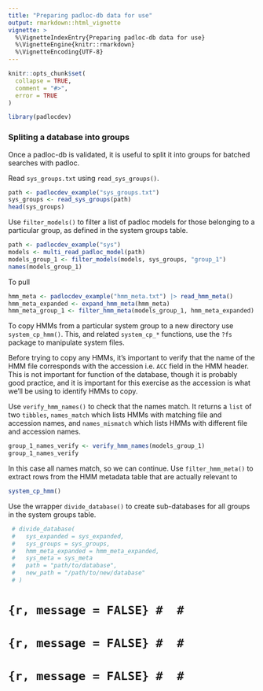 ```yaml
---
title: "Preparing padloc-db data for use"
output: rmarkdown::html_vignette
vignette: >
  %\VignetteIndexEntry{Preparing padloc-db data for use}
  %\VignetteEngine{knitr::rmarkdown}
  %\VignetteEncoding{UTF-8}
---
```


```r
knitr::opts_chunk$set(
  collapse = TRUE,
  comment = "#>",
  error = TRUE
)
```

```r
library(padlocdev)
```

### Spliting a database into groups

Once a padloc-db is validated, it is useful to split it into groups for
batched searches with padloc.

Read `sys_groups.txt` using `read_sys_groups()`.

```r
path <- padlocdev_example("sys_groups.txt")
sys_groups <- read_sys_groups(path)
head(sys_groups)
```

Use `filter_models()` to filter a list of padloc models for those belonging
to a particular group, as defined in the system groups table.

```r
path <- padlocdev_example("sys")
models <- multi_read_padloc_model(path)
models_group_1 <- filter_models(models, sys_groups, "group_1")
names(models_group_1)
```

To pull 

```r
hmm_meta <- padlocdev_example("hmm_meta.txt") |> read_hmm_meta()
hmm_meta_expanded <- expand_hmm_meta(hmm_meta)
hmm_meta_group_1 <- filter_hmm_meta(models_group_1, hmm_meta_expanded)
```

To copy HMMs from a particular system group to a new directory use 
`system_cp_hmm()`. This, and related `system_cp_*` functions, use the `?fs` 
package to manipulate system files.

Before trying to copy any HMMs, it's important to verify that the name of the 
HMM file corresponds with the accession i.e. `ACC` field in the HMM header. 
This is not important for function of the database, though it is probably good 
practice, and it is important for this exercise as the accession is what we'll 
be using to identify HMMs to copy.

Use `verify_hmm_names()` to check that the names match. It returns a `list` of 
two `tibbles`, `names_match` which lists HMMs with matching file and accession 
names, and `names_mismatch` which lists HMMs with different file and accession 
names.

```r
group_1_names_verify <- verify_hmm_names(models_group_1)
group_1_names_verify
```

In this case all names match, so we can continue. Use `filter_hmm_meta()` to 
extract rows from the HMM metadata table that are actually relevant to 

```r
system_cp_hmm()
```

Use the wrapper `divide_database()` to create sub-databases for all groups in
the system groups table.

```r
 # divide_database(
 #   sys_expanded = sys_expanded,
 #   sys_groups = sys_groups,
 #   hmm_meta_expanded = hmm_meta_expanded,
 #   sys_meta = sys_meta
 #   path = "path/to/database",
 #   new_path = "/path/to/new/database"
 # )
```
# 
# ```{r, message = FALSE}
# 
# ```
# 
# ```{r, message = FALSE}
# 
# ```
# 
# ```{r, message = FALSE}
# 
# ```
